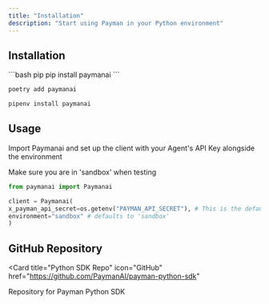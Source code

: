 ```yaml
---
title: "Installation"
description: "Start using Payman in your Python environment"
---
```


## Installation

<CodeGroup>
```bash pip 
pip install paymanai
```

```bash poetry
poetry add paymanai
```

```bash pipenv
pipenv install paymanai
```

</CodeGroup>

## Usage

Import Paymanai and set up the client with your Agent's API Key alongside the environment

<Warning>Make sure you are in 'sandbox' when testing</Warning>

```python example.py
from paymanai import Paymanai

client = Paymanai(
x_payman_api_secret=os.getenv("PAYMAN_API_SECRET"), # This is the default and can be omitted
environment="sandbox" # defaults to 'sandbox'
)
```

## GitHub Repository

<Card
  title="Python SDK Repo"
  icon="GitHub"
  href="https://github.com/PaymanAI/payman-python-sdk"
>
  Repository for Payman Python SDK
</Card>
